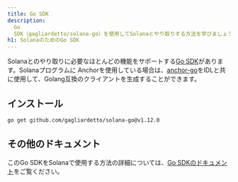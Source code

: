 ```yaml
---
title: Go SDK
description:
  Go
  SDK（gagliardetto/solana-go）を使用してSolanaとやり取りする方法を学びましょう。
h1: SolanaのためのGo SDK
---
```


Solanaとのやり取りに必要なほとんどの機能をサポートする[Go SDK](https://github.com/gagliardetto/solana-go)があります。Solanaプログラムに Anchorを使用している場合は、[anchor-go](https://github.com/gagliardetto/anchor-go)をIDLと共に使用して、Golang互換のクライアントを生成することができます。

## インストール

```bash title="Terminal"
go get github.com/gagliardetto/solana-go@v1.12.0
```

## その他のドキュメント

このGo
SDKをSolanaで使用する方法の詳細については、[Go SDKのドキュメント](https://github.com/gagliardetto/solana-go?tab=readme-ov-file#installation)をご覧ください。
